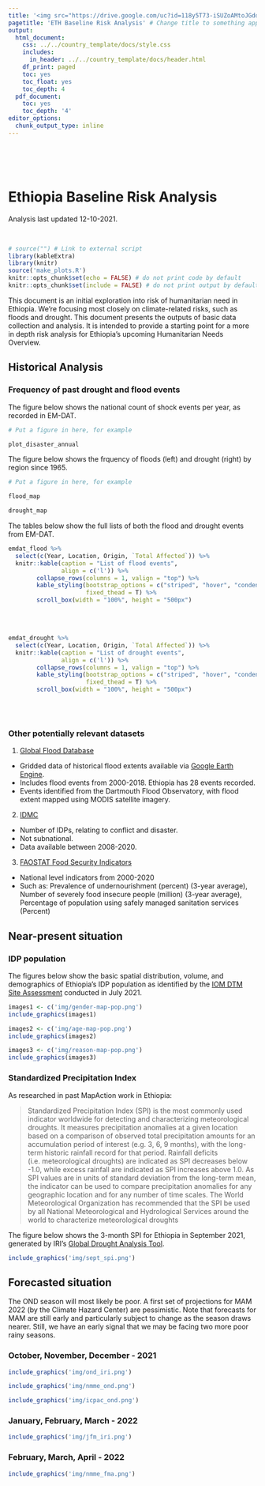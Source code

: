 ```yaml
---
title: '<img src="https://drive.google.com/uc?id=118y5T73-iSUZoAMtoJGddxq9QzD_GDKX" style="height:40px;float:left; margin:10px" /><img src="https://drive.google.com/uc?id=1fHQUzF3ZjaoHj9KQ33-94dK_X1hcmjzW" style="height:50px;float:left; margin:10px" />'
pagetitle: 'ETH Baseline Risk Analysis' # Change title to something appropriate for your work
output:
  html_document:
    css: ../../country_template/docs/style.css
    includes:
      in_header: ../../country_template/docs/header.html
    df_print: paged
    toc: yes
    toc_float: yes
    toc_depth: 4
  pdf_document:
    toc: yes
    toc_depth: '4'
editor_options:
  chunk_output_type: inline
---
```


<br> 
<br>
<br>

# Ethiopia Baseline Risk Analysis
Analysis last updated 12-10-2021.

<br>

```r
# source("") # Link to external script
library(kableExtra)
library(knitr)
source('make_plots.R')
knitr::opts_chunk$set(echo = FALSE) # do not print code by default
knitr::opts_chunk$set(include = FALSE) # do not print output by default
```


This document is an initial exploration into risk of humanitarian need in Ethiopia. We're focusing most closely on climate-related risks, such as floods and drought. This document presents the outputs of basic data collection and analysis. It is intended to provide a starting point for a more in depth risk analysis for Ethiopia's upcoming Humanitarian Needs Overview. 

## Historical Analysis

### Frequency of past drought and flood events

The figure below shows the national count of shock events per year, as recorded in EM-DAT. 

```r

# Put a figure in here, for example 

plot_disaster_annual

```

The figure below shows the frquency of floods (left) and drought (right) by region since 1965. 

```r

# Put a figure in here, for example 

flood_map

drought_map

```

The tables below show the full lists of both the flood and drought events from EM-DAT. 

```r

emdat_flood %>%
  select(c(Year, Location, Origin, `Total Affected`)) %>%
  knitr::kable(caption = "List of flood events",
               align = c('l')) %>%
        collapse_rows(columns = 1, valign = "top") %>%
        kable_styling(bootstrap_options = c("striped", "hover", "condensed", "responsive"),
                      fixed_thead = T) %>%
        scroll_box(width = "100%", height = "500px")

```

<br>
<br>

```r

emdat_drought %>%
  select(c(Year, Location, Origin, `Total Affected`)) %>%
  knitr::kable(caption = "List of drought events",
               align = c('l')) %>%
        collapse_rows(columns = 1, valign = "top") %>%
        kable_styling(bootstrap_options = c("striped", "hover", "condensed", "responsive"),
                      fixed_thead = T) %>%
        scroll_box(width = "100%", height = "500px")

```

<br>
<br>

### Other potentially relevant datasets 

1. [Global Flood Database](http://global-flood-database.cloudtostreet.info/#interactive-map)
- Gridded data of historical flood extents available via [Google Earth Engine](https://developers.google.com/earth-engine/datasets/catalog/GLOBAL_FLOOD_DB_MODIS_EVENTS_V1).
- Includes flood events from 2000-2018. Ethiopia has 28 events recorded.
- Events identified from the Dartmouth Flood Observatory, with flood extent mapped using MODIS satellite imagery.


2. [IDMC](https://data.humdata.org/dataset/idmc-idp-data-for-ethiopia)
- Number of IDPs, relating to conflict and disaster.
- Not subnational.
- Data available between 2008-2020.


3. [FAOSTAT Food Security Indicators](https://data.humdata.org/dataset/faostat-food-security-indicators-for-ethiopia)
- National level indicators from 2000-2020
- Such as: Prevalence of undernourishment (percent) (3-year average), Number of severely food insecure people (million) (3-year average), Percentage of population using safely managed sanitation services (Percent)

## Near-present situation

### IDP population

The figures below show the basic spatial distribution, volume, and demographics of Ethiopia's IDP population as identified by the [IOM DTM Site Assessment](https://data.humdata.org/dataset/ethiopia-baseline-assessment-data-iom-dtm) conducted in July 2021. 

```r
images1 <- c('img/gender-map-pop.png')
include_graphics(images1)
```

```r
images2 <- c('img/age-map-pop.png')
include_graphics(images2)
```

```r
images3 <- c('img/reason-map-pop.png')
include_graphics(images3)
```

### Standardized Precipitation Index

As researched in past MapAction work in Ethiopia: 

> Standardized Precipitation Index (SPI) is the most commonly used indicator worldwide for detecting and characterizing meteorological droughts. It measures precipitation anomalies at a given location based on a comparison of observed total precipitation amounts for an accumulation period of interest (e.g. 3, 6, 9 months), with the long-term historic rainfall record for that period. Rainfall deficits (i.e. meteorological droughts) are indicated as SPI decreases below -1.0, while excess rainfall are indicated as SPI increases above 1.0. As SPI values are in units of standard deviation from the long-term mean, the indicator can be used to compare precipitation anomalies for any geographic location and for any number of time scales. The World Meteorological Organization has recommended that the SPI be used by all National Meteorological and Hydrological Services around the world to characterize meteorological droughts

The figure below shows the 3-month SPI for Ethiopia in September 2021, generated by IRI's [Global Drought Analysis Tool](https://iridl.ldeo.columbia.edu/maproom/Global/Drought/Global/CPC_GOB/Analysis.html).

```r

include_graphics('img/sept_spi.png')
```

## Forecasted situation

The OND season will most likely be poor. A first set of projections for MAM 2022 (by the Climate Hazard Center) are pessimistic. Note that forecasts for MAM are still early and particularly subject to change as the season draws nearer. Still, we have an early signal that we may be facing two more poor rainy seasons.

### October, November, December - 2021

```r

include_graphics('img/ond_iri.png')
```

```r

include_graphics('img/nmme_ond.png')
```

```r

include_graphics('img/icpac_ond.png')
```

### January, February, March - 2022

```r

include_graphics('img/jfm_iri.png')
```

### February, March, April - 2022

```r

include_graphics('img/nmme_fma.png')
```



